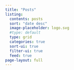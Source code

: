 ```yaml
---
title: "Posts"
listing:
  contents: posts
  sort: "date desc"
  image-placeholder: logo.svg
  #type: default
  type: grid
  categories: true
  sort-ui: true
  filter-ui: true
  feed: true
page-layout: full
---
```


